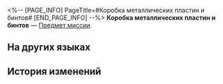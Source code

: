 <%-- [PAGE_INFO]
PageTitle=#Коробка металлических пластин и бинтов#
[END_PAGE_INFO] --%>
{{Предмет Инфобокс
|id          = 149991
|Изображение = Предмет Коробка металлических пластин и бинтов.png
|Тип         = Предмет миссии
|Инвентарь   = Миссии
|Редкость    = 3
|Эффект      = 
|Описание    = Медикаменты, которые срочно нужны Наташе
}}
{{Описание|''«Полная коробка металлических пластин и бинтов, именно то, что нужно Наташе».''}}
'''Коробка металлических пластин и бинтов''' — [[Предмет миссии]].

==На других языках==
{{На других языках
|en   = Box of Metal Plates and Bandages
|zhs  = 一箱钢板和绷带
|zht  = 一箱鋼板和繃帶
|ja   = 鋼板と包帯1箱
|ko   = 강판과 붕대 한 박스
|es   = Caja con placas metálicas y vendas
|fr   = Boîte de plaques de métal et de bandages
|ru   = Коробка металлических пластин и бинтов
|th   = กล่องแผ่นเหล็กและผ้าพันแผล
|vi   = Một rương miếng nẹp và băng gạc
|de   = Kiste mit Metallplatten und Verbänden
|id   = Sekotak Pelat Logam dan Perban
|pt   = Caixa de Placas de Metal e Curativos
}}

==История изменений==
{{История изменений|3.5}}